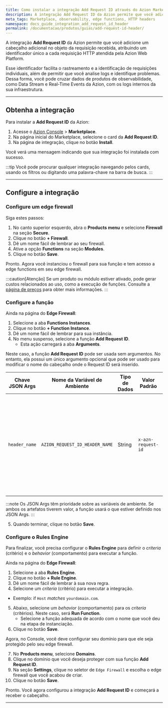 ```yaml
---
title: Como instalar a integração Add Request ID através do Azion Marketplace
description: A integração Add Request ID da Azion permite que você adicione um cabeçalho HTTP adicional no objeto da requisição recebida.
meta_tags: Marketplace, observability, edge functions, HTTP headers
namespace: docs_guide_integration_add_request_id_header
permalink: /documentacao/produtos/guias/add-request-id-header/
---
```




A integração **Add Request ID** da Azion permite que você adicione um cabeçalho adicional no objeto da requisição recebida, atribuindo um identificador único a cada requisição HTTP atendida pela Azion Web Platform.

Esse identificador facilita o rastreamento e a identificação de requisições individuais, além de permitir que você analise logs e identifique problemas. Dessa forma, você pode cruzar dados de produtos de observabilidade, como Data Stream e Real-Time Events da Azion, com os logs internos da sua infraestrutura.

---

## Obtenha a integração

Para instalar a **Add Request ID** da Azion:

1. Acesse o [Azion Console](/pt-br/documentacao/produtos/guias/como-acessar-o-azion-console/) > **Marketplace**.
2. Na página inicial do Marketplace, selecione o card da **Add Request ID**.
3. Na página de integração, clique no botão **Install**.

Você verá uma mensagem indicando que sua integração foi instalada com sucesso.

:::tip
Você pode procurar qualquer integração navegando pelos cards, usando os filtros ou digitando uma palavra-chave na barra de busca.
:::

---

## Configure a integração

### Configure um edge firewall

Siga estes passos:

1. No canto superior esquerdo, abra o **Products menu** e selecione **Firewall** na seção **Secure**.
2. Clique no botão **+ Firewall**.
3. Dê um nome fácil de lembrar ao seu firewall.
4. Ative a opção **Functions** na seção **Modules**.
5. Clique no botão **Save**.

Pronto. Agora você instanciou o firewall para sua função e tem acesso a edge functions em seu edge firewall.

:::caution[Atenção]
Se um produto ou módulo estiver ativado, pode gerar custos relacionados ao uso, como a execução de funções. Consulte a [página de preços](/pt-br/documentacao/produtos/precos/) para obter mais informações.
:::

### Configure a função

Ainda na página do **Edge Firewall**:

1. Selecione a aba **Functions Instances**.
2. Clique no botão **+ Function Instance**.
3. Dê um nome fácil de lembrar para sua instância.
4. No menu suspenso, selecione a função **Add Request ID**.
    - Esta ação carregará a aba **Arguments**.

Neste caso, a função **Add Request ID** pode ser usada sem argumentos. No entanto, ela possui um único argumento opcional que pode ser usado para modificar o nome do cabeçalho onde o Request ID será inserido.

| Chave JSON Args | Nome da Variável de Ambiente | Tipo de Dados | Valor Padrão | Descrição |
| ----------- | ----------- | ----------- | ----------- | ----------- |
| `header_name` | `AZION_REQUEST_ID_HEADER_NAME` | String | `x-azn-request-id` | O nome do cabeçalho onde a função irá inserir o Request ID. Se o argumento não for uma string não vazia, a função usará o valor padrão. |

:::note
Os JSON Args têm prioridade sobre as variáveis de ambiente. Se ambos os artefatos tiverem valor, a função usará o que estiver definido nos JSON Args.
:::

5. Quando terminar, clique no botão **Save**.

### Configure o Rules Engine

Para finalizar, você precisa configurar o **Rules Engine** para definir o *criteria* (critério) e o *behavior* (comportamento) para executar a função.

Ainda na página do **Edge Firewall**:

1. Selecione a aba **Rules Engine**.
2. Clique no botão **+ Rule Engine**.
3. Dê um nome fácil de lembrar à sua nova regra.
4. Selecione um *criteria* (critério) para executar a integração.
  - Exemplo: if `Host` *matches* `yourdomain.com`.
5. Abaixo, selecione um *behavior* (comportamento) para os *criteria* (critérios). Neste caso, será **Run Function**.
   - Selecione a função adequada de acordo com o nome que você deu na etapa de instanciação.
6. Clique no botão **Save**.

Agora, no Console, você deve configurar seu domínio para que ele seja protegido pelo seu edge firewall.

7. No **Products menu**, selecione **Domains**.
8. Clique no domínio que você deseja proteger com sua função **Add Request ID**.
9. Na seção **Settings**, clique no seletor de `Edge Firewall` e escolha o edge firewall que você acabou de criar.
10. Clique no botão **Save**.

Pronto. Você agora configurou a integração **Add Request ID** e começará a receber o cabeçalho.

---
